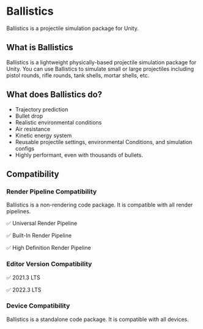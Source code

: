 
# Ballistics

Ballistics is a projectile simulation package for Unity.

## What is Ballistics

Ballistics is a lightweight physically-based projectile simulation package for Unity.
You can use Ballistics to simulate small or large projectiles including pistol rounds, rifle rounds, tank shells, mortar shells, etc.

## What does Ballistics do?

- Trajectory prediction
- Bullet drop
- Realistic environmental conditions
- Air resistance
- Kinetic energy system
- Reusable projectile settings, environmental Conditions, and simulation configs
- Highly performant, even with thousands of bullets.

## Compatibility

### Render Pipeline Compatibility

Ballistics is a non-rendering code package. It is compatible with all render pipelines.

✅ Universal Render Pipeline

✅ Built-In Render Pipeline

✅ High Definition Render Pipeline

### Editor Version Compatibility

✅ 2021.3 LTS

✅ 2022.3 LTS

### Device Compatibility

Ballistics is a standalone code package. It is compatible with all devices.
